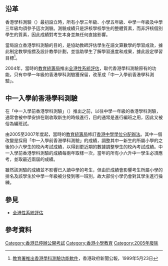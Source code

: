 {{不是|香港學業能力測驗}}
{{香港教育}}

==沿革==
香港學科測驗（{{lang-en|Hong Kong Attainment Test}}）最初設立時，所有小學三年級、小學五年級、中學一年級及中學三年級均須參予這次測驗。測驗成績只是評核學校學生的整體質素，而非評核個別學生的質素，因此成績對考生本身並無任何直接影響。

當局設立香港學科測驗的目的，是協助教師評估學生在語文算數學的學習成效，據此制定教學指摽及設計教學計劃，並協助學生了解學習進度和成果，據此設定學習目標<ref>[http://www.info.gov.hk/gia/general/199905/23/0521207.htm 教育署推出香港學科測驗功能軟件]，香港政府新聞公報，1999年5月23日</ref>。

2004年，當時的[[教育統籌局|教育統籌局]]推出[[全港性系統評估|全港性系統評估]]，取代香港學科測驗原有的功能，只有中學一年級的香港學科測驗獲保留，改革成「中一入學前香港學科測驗」。

==中一入學前香港學科測驗==
在「中一入學前香港學科測驗」（{{lang-en|Pre-Secondary One Hong Kong Attainment Test}}）推出之前，以往中學一年級的香港學科測驗，通常會被中學安排在剛收取新生的時候進行，目的通常是進行編班之用，因此又被俗為編班試。

由2005至2007年度起，當時的[[教育統籌局|教育統籌局]]修訂[[香港中學學位分配辦法|香港中學學位分配辦法]]。其中一個改變是採用「中一入學前香港學科測驗」的成績，調整其中一新生的所屬小學的之後的小六學生的校內考試成績，以得到更近期的數據調整學生的校內考試成績。中一入學前香港學科測驗的成績每兩年取樣一次，當年的所有小六升中一學生必須應考，並取最近兩屆的成績。

雖然該測驗的成績並不影響已入讀中學的考生，但由於成績會影響考生所屬小學的排名及該學生於中學一年級被分發到哪一班別，故大部份小學仍會對其學生進行操練。

==參見==
*[[全港性系統評估|全港性系統評估]]

==參考資料==
<references/>

{{HK-edu-stub}}

[[Category:香港已停辦公開考試|Category:香港已停辦公開考試]]
[[Category:香港小學教育|Category:香港小學教育]]
[[Category:2005年廢除|Category:2005年廢除]]